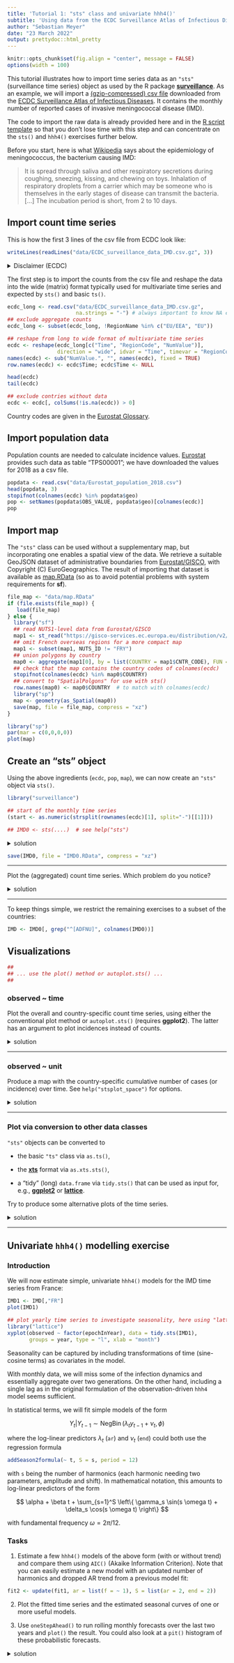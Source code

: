 ```yaml
---
title: 'Tutorial 1: "sts" class and univariate hhh4()'
subtitle: 'Using data from the ECDC Surveillance Atlas of Infectious Diseases'
author: "Sebastian Meyer"
date: "23 March 2022"
output: prettydoc::html_pretty
---
```


```r
knitr::opts_chunk$set(fig.align = "center", message = FALSE)
options(width = 100)
```

This tutorial illustrates how to import time series data as an `"sts"`
(surveillance time series) object as used by the R package
[**surveillance**](https://CRAN.R-project.org/package=surveillance).
As an example, we will import a
[(gzip-compressed) csv file](data/ECDC_surveillance_data_IMD.csv.gz)
downloaded from the
[ECDC Surveillance Atlas of Infectious Diseases](https://atlas.ecdc.europa.eu/).
It contains the monthly number of reported cases of invasive meningococcal
disease (IMD).

The code to import the raw data is already provided here and in the
[R script template](template.R) so that you don't lose time with this step
and can concentrate on the `sts()` and `hhh4()` exercises further below.

Before you start, here is what
[Wikipedia](https://en.wikipedia.org/wiki/Neisseria_meningitidis#Epidemiology)
says about the epidemiology of meningococcus, the bacterium causing IMD:

> It is spread through saliva and other respiratory secretions during
> coughing, sneezing, kissing, and chewing on toys. Inhalation of
> respiratory droplets from a carrier which may be someone who is
> themselves in the early stages of disease can transmit the bacteria.
> [...] The incubation period is short, from 2 to 10 days.


## Import count time series

This is how the first 3 lines of the csv file from ECDC look like:

```r
writeLines(readLines("data/ECDC_surveillance_data_IMD.csv.gz", 3))
```

<details><summary>Disclaimer (ECDC)</summary>
The views and opinions of the authors expressed herein do not necessarily state
or reflect those of the ECDC. The accuracy of the authors' statistical analysis
and the findings they report are not the responsibility of ECDC. ECDC is not
responsible for conclusions or opinions drawn from the data provided. ECDC is
not responsible for the correctness of the data and for data management, data
merging and data collation after provision of the data. ECDC shall not be held
liable for improper or incorrect use of the data.
</details>

The first step is to import the counts from the csv file and reshape the data
into the wide (matrix) format typically used for multivariate time series
and expected by `sts()` and basic `ts()`.

```r
ecdc_long <- read.csv("data/ECDC_surveillance_data_IMD.csv.gz",
                      na.strings = "-") # always important to know NA encoding!
## exclude aggregate counts
ecdc_long <- subset(ecdc_long, !RegionName %in% c("EU/EEA", "EU"))

## reshape from long to wide format of multivariate time series
ecdc <- reshape(ecdc_long[c("Time", "RegionCode", "NumValue")],
                direction = "wide", idvar = "Time", timevar = "RegionCode")
names(ecdc) <- sub("NumValue.", "", names(ecdc), fixed = TRUE)
row.names(ecdc) <- ecdc$Time; ecdc$Time <- NULL

head(ecdc)
tail(ecdc)

## exclude contries without data
ecdc <- ecdc[, colSums(!is.na(ecdc)) > 0]
```

Country codes are given in the
[Eurostat Glossary](https://ec.europa.eu/eurostat/statistics-explained/index.php?title=Glossary:Country_codes).


## Import population data

Population counts are needed to calculate incidence values. 
[Eurostat](https://ec.europa.eu/eurostat/) provides such data as table
"TPS00001"; we have downloaded the values for 2018 as a csv file.

```r
popdata <- read.csv("data/Eurostat_population_2018.csv")
head(popdata, 3)
stopifnot(colnames(ecdc) %in% popdata$geo)
pop <- setNames(popdata$OBS_VALUE, popdata$geo)[colnames(ecdc)]
pop
```


## Import map

The `"sts"` class can be used without a supplementary map, but incorporating one
enables a spatial view of the data.
We retrieve a suitable GeoJSON dataset of administrative boundaries from
[Eurostat/GISCO](https://gisco-services.ec.europa.eu/distribution/v2/nuts/nuts-2021-files.html),
with Copyright (C) EuroGeographics.
The result of importing that dataset is available as [map.RData](data/map.RData)
(so as to avoid potential problems with system requirements for **sf**).

```r
file_map <- "data/map.RData"
if (file.exists(file_map)) {
   load(file_map)
} else {
  library("sf")
  ## read NUTS1-level data from Eurostat/GISCO
  map1 <- st_read("https://gisco-services.ec.europa.eu/distribution/v2/nuts/geojson/NUTS_RG_60M_2021_4326_LEVL_1.geojson")
  ## omit French overseas regions for a more compact map
  map1 <- subset(map1, NUTS_ID != "FRY")
  ## union polygons by country
  map0 <- aggregate(map1[0], by = list(COUNTRY = map1$CNTR_CODE), FUN = sum)
  ## check that the map contains the country codes of colnames(ecdc)
  stopifnot(colnames(ecdc) %in% map0$COUNTRY)
  ## convert to "SpatialPolgons" for use with sts()
  row.names(map0) <- map0$COUNTRY  # to match with colnames(ecdc)
  library("sp")
  map <- geometry(as_Spatial(map0))
  save(map, file = file_map, compress = "xz")
}
```

```r
library("sp")
par(mar = c(0,0,0,0))
plot(map)
```


## Create an "sts" object

Using the above ingredients (`ecdc`, `pop`, `map`),
we can now create an `"sts"` object via `sts()`.

```r
library("surveillance")

## start of the monthly time series
(start <- as.numeric(strsplit(rownames(ecdc)[1], split="-")[[1]]))

## IMD0 <- sts(....)  # see help("sts")
```

<details><summary>solution</summary>
```r
IMD0 <- sts(ecdc, start = start, frequency = 12, # monthly data
            population = pop, map = map)
```
</details>

```r
save(IMD0, file = "IMD0.RData", compress = "xz")
```


---

Plot the (aggregated) count time series. Which problem do you notice?

<details><summary>solution</summary>
```r
plot(IMD0, type = observed ~ time)
## the time series obviously contains missing values

## ggplot2 version:
autoplot.sts(aggregate(IMD0, by = "unit"))
```
</details>

---

To keep things simple, we restrict the remaining exercises to a subset of
the countries:

```r
IMD <- IMD0[, grep("^[ADFNU]", colnames(IMD0))]
```


## Visualizations

```r
##
## ... use the plot() method or autoplot.sts() ...
##
```

### observed ~ time

Plot the overall and country-specific count time series,
using either the conventional plot method or `autoplot.sts()`
(requires **ggplot2**).
The latter has an argument to plot incidences instead of counts.

<details><summary>solution</summary>
```r
## count time series
plot(IMD, type = observed ~ time)  # overall
plot(IMD)
autoplot.sts(IMD)

## incidence time series (per 100'000 inhabitants)
autoplot.sts(IMD, population = 100000)
```
</details>

---

### observed ~ unit

Produce a map with the country-specific cumulative number of cases (or
incidence) over time.  See `help("stsplot_space")` for options.

<details><summary>solution</summary>
```r
plot(IMD, type = observed ~ unit)

## cumulative incidence (per 100'000 inhabitants),
## using some of the graphical options
plot(IMD, type = observed ~ unit, population = 100000,
     col.regions = hcl.colors(100, rev = TRUE),
     gpar.missing = list(lty = 1, col = 8),
     col = "white", lwd = 2,
     sub = "cumulative incidence (per 100'000 inhabitants)")
```
</details>

---

### Plot via conversion to other data classes

`"sts"` objects can be converted to

- the basic `"ts"` class via `as.ts()`,

- the [**xts**](https://CRAN.R-project.org/package=xts) format via `as.xts.sts()`,

- a "tidy" (long) `data.frame` via `tidy.sts()` that can be used as input
for, e.g.,
[**ggplot2**](https://CRAN.R-project.org/package=ggplot2) or
[**lattice**](https://CRAN.R-project.org/package=lattice).


Try to produce some alternative plots of the time series.

<details><summary>solution</summary>
```r
## basic "ts"
plot(as.ts(IMD), las = 1, type = "h")  # note the varying y-axes

## "xts"
library("xts")
plot(as.xts(IMD), multi.panel = TRUE, yaxis.same = FALSE)

## "lattice"
str(IMDDF <- tidy.sts(IMD))
library("lattice")
xyplot(observed ~ date | unit, data = IMDDF, type = "h", as.table = TRUE)

## "ggplot2"
library("ggplot2")
ggplot(IMDDF, aes(x = date, y = observed)) + geom_col() + facet_wrap(~ unit)
```
</details>

---

## Univariate `hhh4()` modelling exercise

### Introduction

We will now estimate simple, univariate `hhh4()` models for the
IMD time series from France:

```r
IMD1 <- IMD[,"FR"]
plot(IMD1)

## plot yearly time series to investigate seasonality, here using "lattice"
library("lattice")
xyplot(observed ~ factor(epochInYear), data = tidy.sts(IMD1),
       groups = year, type = "l", xlab = "month")
```

Seasonality can be captured by including transformations of time
(sine-cosine terms) as covariates in the model.

With monthly data, we will miss some of the infection dynamics and
essentially aggregate over two generations. On the other hand, including a
single lag as in the original formulation of the observation-driven `hhh4`
model seems sufficient.

In statistical terms, we will fit simple models of the form

$$
Y_t | Y_{t-1} \sim \operatorname{NegBin}(\lambda_t y_{t-1} + \nu_t, \phi)
$$

where the log-linear predictors $\lambda_t$ (`ar`) and $\nu_t$ (`end`)
could both use the regression formula

```r
addSeason2formula(~ t, S = s, period = 12)
```

with `s` being the number of harmonics (each harmonic needing two
parameters, amplitude and shift). In mathematical notation, this amounts to
log-linear predictors of the form

$$
\alpha + \beta t +
\sum_{s=1}^S \left\{ \gamma_s \sin(s \omega t) +
                     \delta_s \cos(s \omega t) \right\}
$$

with fundamental frequency $\omega=2\pi/12$.


### Tasks

1. Estimate a few `hhh4()` models of the above form (with or without
   trend) and compare them using `AIC()` (Akaike Information Criterion).
   Note that you can easily estimate a new model with an updated number of
   harmonics and dropped AR trend from a previous model fit:
   
```r
fit2 <- update(fit1, ar = list(f = ~ 1), S = list(ar = 2, end = 2))
```

2. Plot the fitted time series and the estimated seasonal curves of
   one or more useful models.
   
3. Use `oneStepAhead()` to run rolling monthly forecasts over
   the last two years and `plot()` the result. You could also look at a
   `pit()` histogram of these probabilistic forecasts.


<details><summary>solution</summary>
```r
## model 1 with time trend and single sinusoidal curve in both components
(form1 <- addSeason2formula(~t, S = 1, period = 12))
fit1 <- hhh4(IMD1, control = list(ar = list(f = form1),
                                  end = list(f = form1),
                                  family = "NegBin1"))
summary(fit1)

## for parameter interpretation:
summary(fit1, maxEV = TRUE, amplitudeShift = TRUE, idx2Exp = TRUE)

## model 2 without time trends
form2 <- addSeason2formula(~1, S = 1, period = 12)
fit2 <- hhh4(IMD1, control = list(ar = list(f = form2),
                                  end = list(f = form2),
                                  family = "NegBin1"))
summary(fit2, maxEV = TRUE, amplitudeShift = TRUE, idx2Exp = TRUE)
AIC(fit1, fit2)

## model 3 with two harmonics
fit3 <- update(fit2, S = list(ar = 2, end = 2))
AIC(fit2, fit3)

## fitted values and estimated seasonality
plot(fit3)
plot(fit3, type = "season")

## compute rolling monthly forecasts
osa <- oneStepAhead(fit3, nrow(IMD1) - 2*52, verbose = interactive())
plot(osa)
head(quantile(osa))  # for prediction intervals
pit(osa)  # model tends to overpredict
```
</details>
